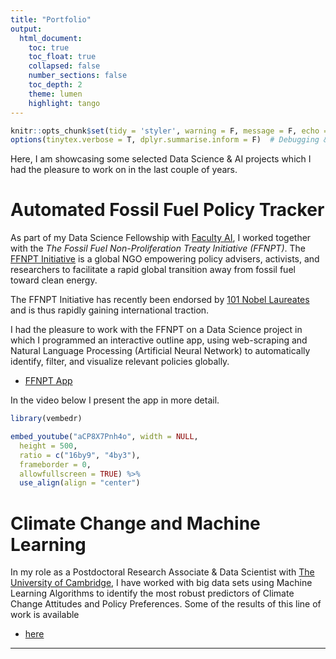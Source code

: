 ```yaml
---
title: "Portfolio"
output:
  html_document:
    toc: true
    toc_float: true
    collapsed: false
    number_sections: false
    toc_depth: 2
    theme: lumen
    highlight: tango
---
```


```r
knitr::opts_chunk$set(tidy = 'styler', warning = F, message = F, echo = F, error = F)  # Set knitting options general
options(tinytex.verbose = T, dplyr.summarise.inform = F)  # Debugging & Suppress summary info
```



Here, I am showcasing some selected Data Science & AI projects which I had the pleasure to work on in the last couple of years. 



# Automated Fossil Fuel Policy Tracker

As part of my Data Science Fellowship with [Faculty AI](https://faculty.ai/), I worked together with the *The Fossil Fuel Non-Proliferation Treaty Initiative (FFNPT)*. The [FFNPT Initiative](https://fossilfueltreaty.org/) is a global NGO empowering policy advisers, activists, and researchers to facilitate a rapid global transition away from fossil fuel toward clean energy. 

The FFNPT Initiative has recently been endorsed by [101 Nobel Laureates](https://www.theguardian.com/environment/2021/apr/21/101-nobel-laureates-call-for-global-fossil-fuel-non-proliferation-treaty) and is thus rapidly gaining international traction.

I had the pleasure to work with the FFNPT on a Data Science project in which I programmed an interactive outline app, using web-scraping and Natural Language Processing (Artificial Neural Network) to automatically identify, filter, and visualize relevant policies globally.

 * [FFNPT App](https://fossil-fuel-tracker.herokuapp.com/)
 
In the video below I present the app in more detail.

```r
library(vembedr)
```


```r
embed_youtube("aCP8X7Pnh4o", width = NULL,
  height = 500,
  ratio = c("16by9", "4by3"),
  frameborder = 0,
  allowfullscreen = TRUE) %>% 
  use_align(align = "center")
```


# Climate Change and Machine Learning

In my role as a Postdoctoral Research Associate & Data Scientist with [The University of Cambridge](https://www.sdmlab.psychol.cam.ac.uk/staff/dr-fatih-uenal), I have worked with big data sets using Machine Learning Algorithms to identify the most robust predictors of Climate Change Attitudes and Policy Preferences. Some of the results of this line of work is available 

 * [here](https://fuenal.github.io/dataism/ClimateChangeAI.html)


---


